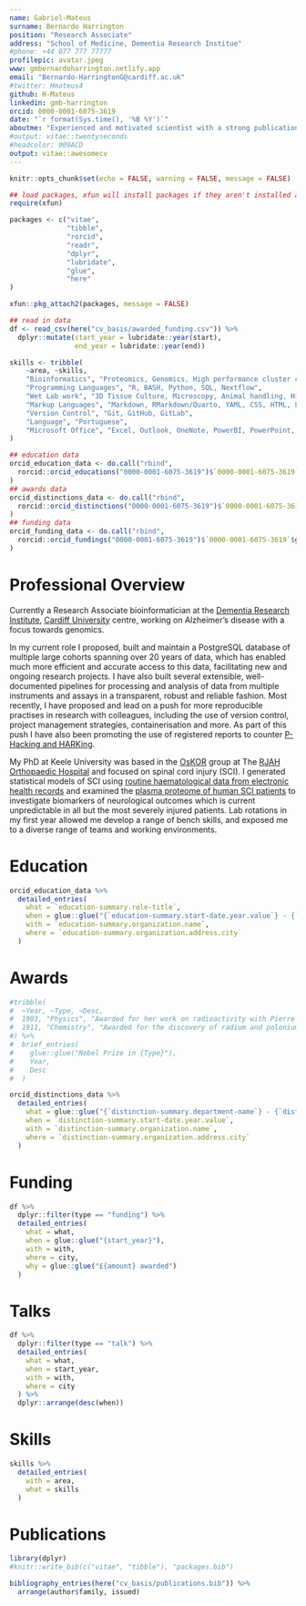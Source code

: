 ```yaml
---
name: Gabriel-Mateus
surname: Bernardo Harrington
position: "Research Associate"
address: "School of Medicine, Dementia Research Institue"
#phone: +44 077 777 77777
profilepic: avatar.jpeg
www: gmbernardoharrington.netlify.app
email: "Bernardo-HarringtonG@cardiff.ac.uk"
#twitter: Hmateus4
github: H-Mateus
linkedin: gmb-harrington
orcid: 0000-0001-6075-3619
date: "`r format(Sys.time(), '%B %Y')`"
aboutme: "Experienced and motivated scientist with a strong publication track record. My multidisciplinary skills in both informatics and bench work gives me a unique perspective and has made me highly adaptable."
#output: vitae::twentyseconds
#headcolor: 009ACD
output: vitae::awesomecv
---
```


```r
knitr::opts_chunk$set(echo = FALSE, warning = FALSE, message = FALSE)

## load packages, xfun will install packages if they aren't installed already
require(xfun)

packages <- c("vitae",
              "tibble",
              "rorcid",
              "readr",
              "dplyr",
              "lubridate",
              "glue",
              "here"
)

xfun::pkg_attach2(packages, message = FALSE)

## read in data
df <- read_csv(here("cv_basis/awarded_funding.csv")) %>%
  dplyr::mutate(start_year = lubridate::year(start), 
                end_year = lubridate::year(end))
```

```r
skills <- tribble(
    ~area, ~skills,
    "Bioinformatics", "Proteomics, Genomics, High performance cluster computing, SLURM, Electronic Health data",
    "Programming Languages", "R, BASH, Python, SQL, Nextflow",
    "Wet Lab work", "3D Tissue Culture, Microscopy, Animal handling, Histology",
    "Markup Languages", "Markdown, RMarkdown/Quarto, YAML, CSS, HTML, LaTeX",
    "Version Control", "Git, GitHub, GitLab",
    "Language", "Portuguese",
    "Microsoft Office", "Excel, Outlook, OneNote, PowerBI, PowerPoint, Visio, Word"
)
```

```r
## education data
orcid_education_data <- do.call("rbind",
  rorcid::orcid_educations("0000-0001-6075-3619")$`0000-0001-6075-3619`$`affiliation-group`$summaries
)
## awards data
orcid_distinctions_data <- do.call("rbind",
  rorcid::orcid_distinctions("0000-0001-6075-3619")$`0000-0001-6075-3619`$`affiliation-group`$summaries
)
## funding data
orcid_funding_data <- do.call("rbind",
  rorcid::orcid_fundings("0000-0001-6075-3619")$`0000-0001-6075-3619`$group$`funding-summary`
)
```

# Professional Overview

Currently a Research Associate bioinformatician at the [Dementia Research Institute](https://ukdri.ac.uk/), [Cardiff University](https://www.cardiff.ac.uk/) centre, working on Alzheimer's disease with a focus towards genomics.

In my current role I proposed, built and maintain a PostgreSQL database of multiple large cohorts spanning over 20 years of data, which has enabled much more efficient and accurate access to this data, facilitating new and ongoing research projects.
I have also built several extensible, well-documented pipelines for processing and analysis of data from multiple instruments and assays in a transparent, robust and reliable fashion.
Most recently, I have proposed and lead on a push for more reproducible practises in research with colleagues, including the use of version control, project management strategies, containerisation and more. 
As part of this push I have also been promoting the use of registered reports to counter [P-Hacking and HARKing](https://simplifaster.com/articles/p-hacking-harking-scientific-replication/).

My PhD at Keele University was based in the [OsKOR](https://oskor.netlify.app/) group at The [RJAH Orthopaedic Hospital](https://www.rjah.nhs.uk/) and focused on spinal cord injury (SCI).
I generated statistical models of SCI using [routine haematological data from electronic health records](https://doi.org/10.1089/neu.2020.7144) and examined the [plasma proteome of human SCI patients](https://doi.org/10.1101/2022.07.12.499696) to investigate biomarkers of neurological outcomes which is current unpredictable in all but the most severely injured patients.
Lab rotations in my first year allowed me develop a range of bench skills, and exposed me to a diverse range of teams and working environments.

# Education

```r
orcid_education_data %>%
  detailed_entries(
    what = `education-summary.role-title`,
    when = glue::glue("{`education-summary.start-date.year.value`} - {`education-summary.end-date.year.value`}"),
    with = `education-summary.organization.name`,
    where = `education-summary.organization.address.city`
  )
```

# Awards

```r
#tribble(
#  ~Year, ~Type, ~Desc,
#  1903, "Physics", "Awarded for her work on radioactivity with Pierre Curie and Henri Becquerel",
#  1911, "Chemistry", "Awarded for the discovery of radium and polonium"
#) %>% 
#  brief_entries(
#    glue::glue("Nobel Prize in {Type}"),
#    Year, 
#    Desc
#  )
```

```r
orcid_distinctions_data %>%
  detailed_entries(
    what = glue::glue("{`distinction-summary.department-name`} - {`distinction-summary.role-title`}"),
    when = `distinction-summary.start-date.year.value`,
    with = `distinction-summary.organization.name`,
    where = `distinction-summary.organization.address.city`
  )
```

# Funding

```r
df %>% 
  dplyr::filter(type == "funding") %>%
  detailed_entries(
    what = what,
    when = glue::glue("{start_year}"),
    with = with,
    where = city,
    why = glue::glue("£{amount} awarded")
  )
```

# Talks

```r
df %>%
  dplyr::filter(type == "talk") %>%
  detailed_entries(
    what = what,
    when = start_year,
    with = with,
    where = city
  ) %>%
  dplyr::arrange(desc(when))
```

# Skills

```r
skills %>%
  detailed_entries(
    with = area,
    what = skills
  )
```

# Publications

```r
library(dplyr)
#knitr::write_bib(c("vitae", "tibble"), "packages.bib")

bibliography_entries(here("cv_basis/publications.bib")) %>%
  arrange(author$family, issued)
```
